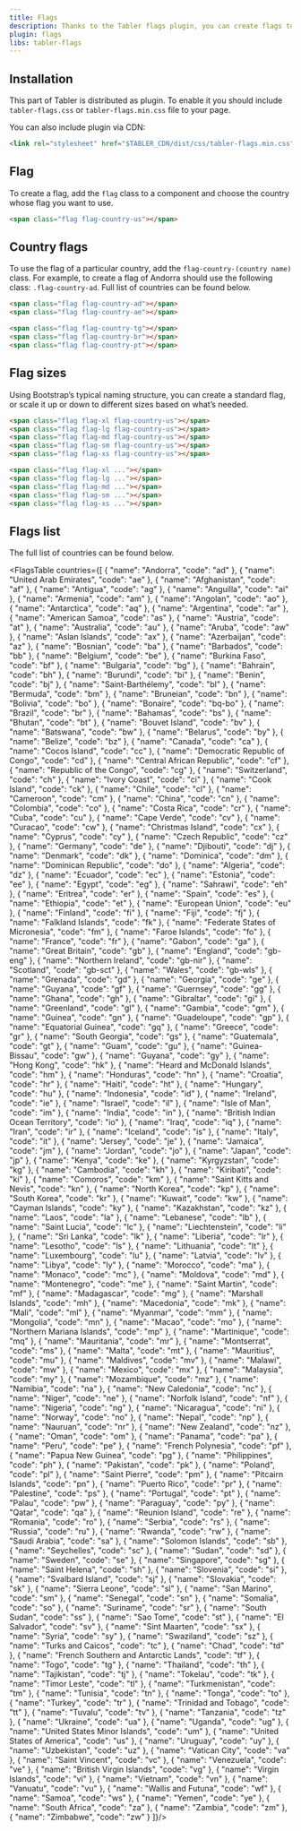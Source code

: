 ```yaml
---
title: Flags
description: Thanks to the Tabler flags plugin, you can create flags to visually represent countries or languages. Flags are often used in forms, as an element of a delivery address, phone number dialling code and many more.
plugin: flags
libs: tabler-flags
---
```


## Installation

This part of Tabler is distributed as plugin. To enable it you should include `tabler-flags.css` or `tabler-flags.min.css` file to your page.

You can also include plugin via CDN:

```html
<link rel="stylesheet" href="$TABLER_CDN/dist/css/tabler-flags.min.css">
```

## Flag

To create a flag, add the `flag` class to a component and choose the country whose flag you want to use. 

```html example centered separated plugins="flags"
<span class="flag flag-country-us"></span>
```


## Country flags

To use the flag of a particular country, add the `flag-country-(country name)` class. For example, to create a flag of Andorra should use the following class: `.flag-country-ad`. Full list of countries can be found below.

```html
<span class="flag flag-country-ad"></span>
<span class="flag flag-country-ae"></span>
```

```html example centered separated plugins="flags"
<span class="flag flag-country-tg"></span>
<span class="flag flag-country-br"></span>
<span class="flag flag-country-pt"></span>
```

## Flag sizes

Using Bootstrap’s typical naming structure, you can create a standard flag, or scale it up or down to different sizes based on what’s needed.

```html example centered separated plugins="flags"
<span class="flag flag-xl flag-country-us"></span>
<span class="flag flag-lg flag-country-us"></span>
<span class="flag flag-md flag-country-us"></span>
<span class="flag flag-sm flag-country-us"></span>
<span class="flag flag-xs flag-country-us"></span>
```

```html
<span class="flag flag-xl ..."></span>
<span class="flag flag-lg ..."></span>
<span class="flag flag-md ..."></span>
<span class="flag flag-sm ..."></span>
<span class="flag flag-xs ..."></span>
```

## Flags list

The full list of countries can be found below.

<FlagsTable countries={[
  { "name": "Andorra", "code": "ad" },
  { "name": "United Arab Emirates", "code": "ae" },
  { "name": "Afghanistan", "code": "af" },
  { "name": "Antigua", "code": "ag" },
  { "name": "Anguilla", "code": "ai" },
  { "name": "Armenia", "code": "am" },
  { "name": "Angolan", "code": "ao" },
  { "name": "Antarctica", "code": "aq" },
  { "name": "Argentina", "code": "ar" },
  { "name": "American Samoa", "code": "as" },
  { "name": "Austria", "code": "at" },
  { "name": "Australia", "code": "au" },
  { "name": "Aruba", "code": "aw" },
  { "name": "Aslan Islands", "code": "ax" },
  { "name": "Azerbaijan", "code": "az" },
  { "name": "Bosnian", "code": "ba" },
  { "name": "Barbados", "code": "bb" },
  { "name": "Belgium", "code": "be" },
  { "name": "Burkina Faso", "code": "bf" },
  { "name": "Bulgaria", "code": "bg" },
  { "name": "Bahrain", "code": "bh" },
  { "name": "Burundi", "code": "bi" },
  { "name": "Benin", "code": "bj" },
  { "name": "Saint-Barthélemy", "code": "bl" },
  { "name": "Bermuda", "code": "bm" },
  { "name": "Bruneian", "code": "bn" },
  { "name": "Bolivia", "code": "bo" },
  { "name": "Bonaire", "code": "bq-bo" },
  { "name": "Brazil", "code": "br" },
  { "name": "Bahamas", "code": "bs" },
  { "name": "Bhutan", "code": "bt" },
  { "name": "Bouvet Island", "code": "bv" },
  { "name": "Batswana", "code": "bw" },
  { "name": "Belarus", "code": "by" },
  { "name": "Belize", "code": "bz" },
  { "name": "Canada", "code": "ca" },
  { "name": "Cocos Island", "code": "cc" },
  { "name": "Democratic Republic of Congo", "code": "cd" },
  { "name": "Central African Republic", "code": "cf" },
  { "name": "Republic of the Congo", "code": "cg" },
  { "name": "Switzerland", "code": "ch" },
  { "name": "Ivory Coast", "code": "ci" },
  { "name": "Cook Island", "code": "ck" },
  { "name": "Chile", "code": "cl" },
  { "name": "Cameroon", "code": "cm" },
  { "name": "China", "code": "cn" },
  { "name": "Colombia", "code": "co" },
  { "name": "Costa Rica", "code": "cr" },
  { "name": "Cuba", "code": "cu" },
  { "name": "Cape Verde", "code": "cv" },
  { "name": "Curacao", "code": "cw" },
  { "name": "Christmas Island", "code": "cx" },
  { "name": "Cyprus", "code": "cy" },
  { "name": "Czech Republic", "code": "cz" },
  { "name": "Germany", "code": "de" },
  { "name": "Djibouti", "code": "dj" },
  { "name": "Denmark", "code": "dk" },
  { "name": "Dominica", "code": "dm" },
  { "name": "Dominican Republic", "code": "do" },
  { "name": "Algeria", "code": "dz" },
  { "name": "Ecuador", "code": "ec" },
  { "name": "Estonia", "code": "ee" },
  { "name": "Egypt", "code": "eg" },
  { "name": "Sahrawi", "code": "eh" },
  { "name": "Eritrea", "code": "er" },
  { "name": "Spain", "code": "es" },
  { "name": "Ethiopia", "code": "et" },
  { "name": "European Union", "code": "eu" },
  { "name": "Finland", "code": "fi" },
  { "name": "Fiji", "code": "fj" },
  { "name": "Falkland Islands", "code": "fk" },
  { "name": "Federate States of Micronesia", "code": "fm" },
  { "name": "Faroe Islands", "code": "fo" },
  { "name": "France", "code": "fr" },
  { "name": "Gabon", "code": "ga" },
  { "name": "Great Britain", "code": "gb" },
  { "name": "England", "code": "gb-eng" },
  { "name": "Northern Ireland", "code": "gb-nir" },
  { "name": "Scotland", "code": "gb-sct" },
  { "name": "Wales", "code": "gb-wls" },
  { "name": "Grenada", "code": "gd" },
  { "name": "Georgia", "code": "ge" },
  { "name": "Guyana", "code": "gf" },
  { "name": "Guernsey", "code": "gg" },
  { "name": "Ghana", "code": "gh" },
  { "name": "Gibraltar", "code": "gi" },
  { "name": "Greenland", "code": "gl" },
  { "name": "Gambia", "code": "gm" },
  { "name": "Guinea", "code": "gn" },
  { "name": "Guadeloupe", "code": "gp" },
  { "name": "Equatorial Guinea", "code": "gq" },
  { "name": "Greece", "code": "gr" },
  { "name": "South Georgia", "code": "gs" },
  { "name": "Guatemala", "code": "gt" },
  { "name": "Guam", "code": "gu" },
  { "name": "Guinea-Bissau", "code": "gw" },
  { "name": "Guyana", "code": "gy" },
  { "name": "Hong Kong", "code": "hk" },
  { "name": "Heard and McDonald Islands", "code": "hm" },
  { "name": "Honduras", "code": "hn" },
  { "name": "Croatia", "code": "hr" },
  { "name": "Haiti", "code": "ht" },
  { "name": "Hungary", "code": "hu" },
  { "name": "Indonesia", "code": "id" },
  { "name": "Ireland", "code": "ie" },
  { "name": "Israel", "code": "il" },
  { "name": "Isle of Man", "code": "im" },
  { "name": "India", "code": "in" },
  { "name": "British Indian Ocean Territory", "code": "io" },
  { "name": "Iraq", "code": "iq" },
  { "name": "Iran", "code": "ir" },
  { "name": "Iceland", "code": "is" },
  { "name": "Italy", "code": "it" },
  { "name": "Jersey", "code": "je" },
  { "name": "Jamaica", "code": "jm" },
  { "name": "Jordan", "code": "jo" },
  { "name": "Japan", "code": "jp" },
  { "name": "Kenya", "code": "ke" },
  { "name": "Kyrgyzstan", "code": "kg" },
  { "name": "Cambodia", "code": "kh" },
  { "name": "Kiribati", "code": "ki" },
  { "name": "Comoros", "code": "km" },
  { "name": "Saint Kitts and Nevis", "code": "kn" },
  { "name": "North Korea", "code": "kp" },
  { "name": "South Korea", "code": "kr" },
  { "name": "Kuwait", "code": "kw" },
  { "name": "Cayman Islands", "code": "ky" },
  { "name": "Kazakhstan", "code": "kz" },
  { "name": "Laos", "code": "la" },
  { "name": "Lebanese", "code": "lb" },
  { "name": "Saint Lucia", "code": "lc" },
  { "name": "Liechtenstein", "code": "li" },
  { "name": "Sri Lanka", "code": "lk" },
  { "name": "Liberia", "code": "lr" },
  { "name": "Lesotho", "code": "ls" },
  { "name": "Lithuania", "code": "lt" },
  { "name": "Luxembourg", "code": "lu" },
  { "name": "Latvia", "code": "lv" },
  { "name": "Libya", "code": "ly" },
  { "name": "Morocco", "code": "ma" },
  { "name": "Monaco", "code": "mc" },
  { "name": "Moldova", "code": "md" },
  { "name": "Montenegro", "code": "me" },
  { "name": "Saint Martin", "code": "mf" },
  { "name": "Madagascar", "code": "mg" },
  { "name": "Marshall Islands", "code": "mh" },
  { "name": "Macedonia", "code": "mk" },
  { "name": "Mali", "code": "ml" },
  { "name": "Myanmar", "code": "mm" },
  { "name": "Mongolia", "code": "mn" },
  { "name": "Macao", "code": "mo" },
  { "name": "Northern Mariana Islands", "code": "mp" },
  { "name": "Martinique", "code": "mq" },
  { "name": "Mauritania", "code": "mr" },
  { "name": "Montserrat", "code": "ms" },
  { "name": "Malta", "code": "mt" },
  { "name": "Mauritius", "code": "mu" },
  { "name": "Maldives", "code": "mv" },
  { "name": "Malawi", "code": "mw" },
  { "name": "Mexico", "code": "mx" },
  { "name": "Malaysia", "code": "my" },
  { "name": "Mozambique", "code": "mz" },
  { "name": "Namibia", "code": "na" },
  { "name": "New Caledonia", "code": "nc" },
  { "name": "Niger", "code": "ne" },
  { "name": "Norfolk Island", "code": "nf" },
  { "name": "Nigeria", "code": "ng" },
  { "name": "Nicaragua", "code": "ni" },
  { "name": "Norway", "code": "no" },
  { "name": "Nepal", "code": "np" },
  { "name": "Nauruan", "code": "nr" },
  { "name": "New Zealand", "code": "nz" },
  { "name": "Oman", "code": "om" },
  { "name": "Panama", "code": "pa" },
  { "name": "Peru", "code": "pe" },
  { "name": "French Polynesia", "code": "pf" },
  { "name": "Papua New Guinea", "code": "pg" },
  { "name": "Philippines", "code": "ph" },
  { "name": "Pakistan", "code": "pk" },
  { "name": "Poland", "code": "pl" },
  { "name": "Saint Pierre", "code": "pm" },
  { "name": "Pitcairn Islands", "code": "pn" },
  { "name": "Puerto Rico", "code": "pr" },
  { "name": "Palestine", "code": "ps" },
  { "name": "Portugal", "code": "pt" },
  { "name": "Palau", "code": "pw" },
  { "name": "Paraguay", "code": "py" },
  { "name": "Qatar", "code": "qa" },
  { "name": "Reunion Island", "code": "re" },
  { "name": "Romania", "code": "ro" },
  { "name": "Serbia", "code": "rs" },
  { "name": "Russia", "code": "ru" },
  { "name": "Rwanda", "code": "rw" },
  { "name": "Saudi Arabia", "code": "sa" },
  { "name": "Solomon Islands", "code": "sb" },
  { "name": "Seychelles", "code": "sc" },
  { "name": "Sudan", "code": "sd" },
  { "name": "Sweden", "code": "se" },
  { "name": "Singapore", "code": "sg" },
  { "name": "Saint Helena", "code": "sh" },
  { "name": "Slovenia", "code": "si" },
  { "name": "Svalbard Island", "code": "sj" },
  { "name": "Slovakia", "code": "sk" },
  { "name": "Sierra Leone", "code": "sl" },
  { "name": "San Marino", "code": "sm" },
  { "name": "Senegal", "code": "sn" },
  { "name": "Somalia", "code": "so" },
  { "name": "Suriname", "code": "sr" },
  { "name": "South Sudan", "code": "ss" },
  { "name": "Sao Tome", "code": "st" },
  { "name": "El Salvador", "code": "sv" },
  { "name": "Sint Maarten", "code": "sx" },
  { "name": "Syria", "code": "sy" },
  { "name": "Swaziland", "code": "sz" },
  { "name": "Turks and Caicos", "code": "tc" },
  { "name": "Chad", "code": "td" },
  { "name": "French Southern and Antarctic Lands", "code": "tf" },
  { "name": "Togo", "code": "tg" },
  { "name": "Thailand", "code": "th" },
  { "name": "Tajikistan", "code": "tj" },
  { "name": "Tokelau", "code": "tk" },
  { "name": "Timor Leste", "code": "tl" },
  { "name": "Turkmenistan", "code": "tm" },
  { "name": "Tunisia", "code": "tn" },
  { "name": "Tonga", "code": "to" },
  { "name": "Turkey", "code": "tr" },
  { "name": "Trinidad and Tobago", "code": "tt" },
  { "name": "Tuvalu", "code": "tv" },
  { "name": "Tanzania", "code": "tz" },
  { "name": "Ukraine", "code": "ua" },
  { "name": "Uganda", "code": "ug" },
  { "name": "United States Minor Islands", "code": "um" },
  { "name": "United States of America", "code": "us" },
  { "name": "Uruguay", "code": "uy" },
  { "name": "Uzbekistan", "code": "uz" },
  { "name": "Vatican City", "code": "va" },
  { "name": "Saint Vincent", "code": "vc" },
  { "name": "Venezuela", "code": "ve" },
  { "name": "British Virgin Islands", "code": "vg" },
  { "name": "Virgin Islands", "code": "vi" },
  { "name": "Vietnam", "code": "vn" },
  { "name": "Vanuatu", "code": "vu" },
  { "name": "Wallis and Futuna", "code": "wf" },
  { "name": "Samoa", "code": "ws" },
  { "name": "Yemen", "code": "ye" },
  { "name": "South Africa", "code": "za" },
  { "name": "Zambia", "code": "zm" },
  { "name": "Zimbabwe", "code": "zw" }
]}/>

